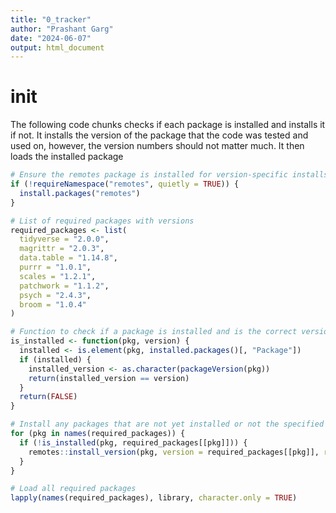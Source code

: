 ---
title: "0_tracker"
author: "Prashant Garg"
date: "2024-06-07"
output: html_document
---



# init

The following code chunks checks if each package is installed and installs it if not.
It installs the version of the package that the code was tested and used on, however, the version numbers should not matter much.
It then loads the installed package

```{r}
# Ensure the remotes package is installed for version-specific installs
if (!requireNamespace("remotes", quietly = TRUE)) {
  install.packages("remotes")
}

# List of required packages with versions
required_packages <- list(
  tidyverse = "2.0.0",
  magrittr = "2.0.3",
  data.table = "1.14.8",
  purrr = "1.0.1",
  scales = "1.2.1",
  patchwork = "1.1.2",
  psych = "2.4.3",
  broom = "1.0.4"
)

# Function to check if a package is installed and is the correct version
is_installed <- function(pkg, version) {
  installed <- is.element(pkg, installed.packages()[, "Package"])
  if (installed) {
    installed_version <- as.character(packageVersion(pkg))
    return(installed_version == version)
  }
  return(FALSE)
}

# Install any packages that are not yet installed or not the specified version
for (pkg in names(required_packages)) {
  if (!is_installed(pkg, required_packages[[pkg]])) {
    remotes::install_version(pkg, version = required_packages[[pkg]], repos = "http://cran.us.r-project.org")
  }
}

# Load all required packages
lapply(names(required_packages), library, character.only = TRUE)

```
